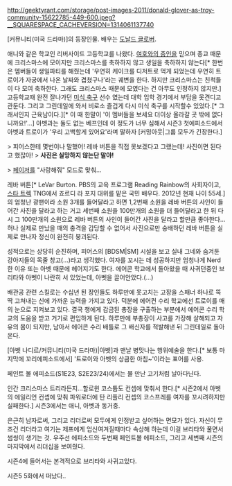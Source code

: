 http://geektyrant.com/storage/post-images-2011/donald-glover-as-troy-community-15622785-449-600.jpeg?__SQUARESPACE_CACHEVERSION=1314061137740

[커뮤니티(미국 드라마)]의 등장인물. 배우는 [[도날드 글로버]].


애니와 같은 학교인 리버사이드 고등학교를 나왔다. [[여호와의 증인]]을 믿으며 종교 때문에 크리스마스에 모이지만 크리스마스를 축하하지 않고 생일을 축하하지 않는다[* 한번은 멤버들이 생일파티를 해줬는데 '우연히 케이크를 디저트로 먹게 되었는데 우연히 트로이가 자궁에서 나온 날짜와 겹쳤구나'라는 궤변을 한다. 하지만 크리스마스는 친척들이 다 모여 축하한다. 그래도 크리스마스 때문에 모였다는 건 아무도 인정하지 않지만.] 고등학교때 완전 잘나가던 [[미식 축구]] 선수 였는데 대학 입학 경기에서 부담을 못견디고관둔다. 그리고 그린데일에 와서 비로소 즐겁게 다시 미식 축구를 시작할수 있었다.[* 그래서인지 근육남이다.][* 이 때 한말이 '이 멤버들을 보세요 더이상 올라갈 곳 밖에 없다니까요!'...]  아벳과는 둘도 없는 베프인데 이 정도가 너무 심해서 시즌3 첫에피소드에서 아벳과 트로이가 '우리 고백할게 있어요'라며 말하자 [커밍아웃|그룹 모두가 긴장한다.]



{{{#!html
<iframe width="560" height="315" src="http://www.youtube.com/embed/MhOG3XwX9Yw" frameborder="0" allowfullscreen></iframe>
}}}

> 피어스한테 몇번이나 말했어! 레바 버튼을 직접 못보겠다고 그랬는데! 사진이면 된다고 했잖아! 
> '''사진은 실망하지 않는단 말야!'''

> [[페이저]]를 "사랑해줘" 모드로 맞춰...

레바 버튼[* LeVar Burton. PBS의 교육 프로그램 Reading Rainbow의 사회자이고, [[스타 트렉]] TNG에서 죠르디 라 포지 대위를 맡은 국민 배우다. 2012년 현재 나이 55세.]의 엄청난 광팬이라 소원 3개를 들어달라고 하면 1,2번째 소원을 레바 버튼의 사인이 들어간 사진을 달라고 하는 거고 세번째 소원을 100만개의 소원을 더 들어달라고 한 뒤 다시 그 100만개의 소원으로 레바 버튼의 사인이 들어간 사진을 달라고 할만큼 좋아한다... 허나 실제로 만났을 때의 충격을 감당할 수 없어서 사진으로만 숭배하던 레바 버튼을 실제로 만나자 정신이 완전히 붕괴된다.

성적으로는 상당히 순진하며, 피어스의 [BDSM|SM] 시설을 보고 실내 그네와 숨겨둔 강아지들의 목줄 창고(...)라고 생각했다. 여자를 꼬시는 데 성공하지만 엄청나게 Nerd한 이유 또는 아벳 때문에 헤어지기도 한다. 에어콘 학교에서 돌아왔을 때 사귀던중인 브리타와 아벳이 나란히 서 있었는데, 아벳을 끌어안았다.(...)

배관공 관련 스킬로는 수십년 된 장인들도 하루만에 못고치는 고장을 스패너 하나로 뚝딱 고쳐내는 신에 가까운 능력을 가지고 있다. 덕분에 에어컨 수리 학교에선 트로이를 매의 눈으로 지켜보고 있다. 결국 챙에게 감금된 총장을 구출하는 부분에서 에어콘 수리 학교의 도움을 받고 거기로 편입하게 된다. 하루만에 부총장이 사고를 가장해 살해되고 자유의 몸이 되지만, 남아서 에어콘 수리 배틀로 그 배신자를 적발해낸 뒤 그린데일로 돌아온다.

[아벳 나디르/커뮤니티(미국 드라마)|아벳]과 맨날 병맛나는 행위예술을 한다.[* 보통 마지막에 꼬리에피소드에서] '트로이와 아벳의 상큼한 아침~'이라는 표어를 사용.

{{{#!html
<iframe width="480" height="360" src="http://www.youtube.com/embed/rXwr890Pf_A" frameborder="0" allowfullscreen></iframe>
}}}

페인트 볼 에피소드(S1E23, S2E23/24)에서는 물 만난 고기처럼 날아다닌다.

인간 크리스마스 트리라든지...할로윈 코스튬도 컨셉에 맞춰서 한다.[* 시즌2에서 아벳의 에일리언 컨셉에 맞춰 파워로더에 탄 리플리 컨셉의 코스프레를 여자를 꼬시려하지만 실패한다.] 시즌3에서는 애니, 아벳과 동거중. 

은근히 남자로써, 그리고 리더로써 모두에게 인정받고 싶어하는 면모가 있다. 자신이 무조건 리더라고 여기는 제프에게 업신여겨질때마다 속상해 하는데 이걸 브리타와 풀면서 썸씽이 생기는 것. 우주선 에피소드와 두번째 페인트볼 에피소드, 그리고 세번째 시즌의 마지막에서 리더십을 보여줬다.

시즌4에 들어서는 본격적으로 브리타와 사귀고있다.

시즌5 5화에서 떠났다..
